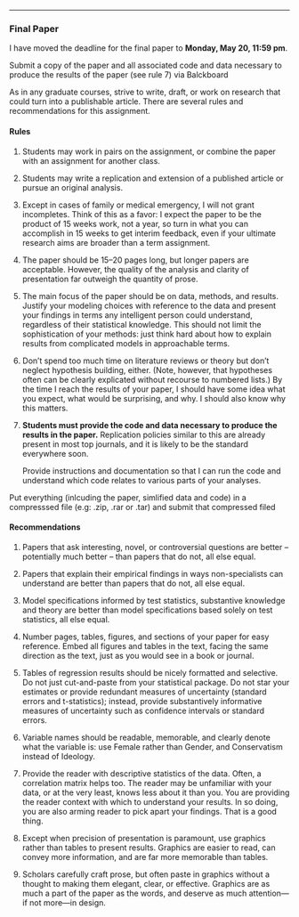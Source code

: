 *** 

### Final Paper


I have moved the deadline for the final paper to  **Monday, May  20, 11:59 pm**.

Submit a copy of the paper and all associated code and data necessary to produce the results of the paper (see rule 7) via Balckboard

As in any graduate courses, strive to write, draft, or work on research that could turn into a publishable article.
There are several rules and recommendations for this assignment.

#### Rules

1. Students may work in pairs  on the assignment, or combine the paper with an assignment for another class.

2. Students may write a replication and extension of a published article or pursue an original analysis.
   

3. Except in cases of family or medical emergency, I will not grant incompletes.
   Think of this as a favor: I expect the paper to be the product of
   15 weeks work, not a year, so turn in what you can accomplish in 15 weeks to get interim feedback, even if your ultimate research aims are broader than a term assignment.

4. The paper should be 15--20 pages long, but longer papers are acceptable.
   However, the quality of the analysis and clarity of presentation far outweigh the quantity of prose.

5. The main focus of the paper should be on data, methods, and results.
   Justify your modeling choices with reference to the data and present your findings in terms any intelligent person could understand, regardless of their statistical knowledge.
   This should not limit the sophistication of your methods: just think hard about how to explain results from complicated models in approachable terms.

6. Don’t spend too much time on literature reviews or theory but don’t neglect hypothesis building, either. (Note, however, that hypotheses often can be clearly explicated without recourse to numbered lists.) By the time I reach the results of your paper, I should have some idea what you expect, what would be surprising,    and why. I should also know why this matters.

7. **Students must provide the code and data necessary to produce the results in the paper.**
   Replication policies similar to this are already present in most top journals, and it is likely to be the standard everywhere soon.
   
   Provide instructions and documentation so that I can run the code and understand which code relates to various parts of your analyses. 
   
Put everything (inlcuding the paper, simlified data and  code) in a compresssed file (e.g: .zip, .rar or .tar) and submit that compressed filed   

#### Recommendations

1. Papers that ask interesting, novel, or controversial questions are better – potentially much better – than papers that do not, all else equal.

2. Papers that explain their empirical findings in ways non-specialists can understand are better than papers that do not, all else equal.

3. Model specifications informed by test statistics, substantive knowledge and theory are better than model specifications based solely on test statistics, all else equal.

4. Number pages, tables, figures, and sections of your paper for easy reference.
   Embed all figures and tables in the text, facing the same direction as the text,
   just as you would see in a book or journal.
   
5. Tables of regression results should be nicely formatted and selective.
   Do not just cut-and-paste from your statistical package. Do not star your estimates or provide redundant measures of uncertainty
   (standard errors and t-statistics); instead, provide substantively informative measures of uncertainty such as confidence
   intervals or standard errors.
   
6. Variable names should be readable, memorable, and clearly denote what the variable
   is: use Female rather than Gender, and Conservatism instead of Ideology.

7. Provide the reader with descriptive statistics of the data.
   Often, a correlation matrix helps too.
   The reader may be unfamiliar with your data, or at the very least, knows less about it than you.
   You are providing the reader context with which to understand your results.
   In so doing, you are also arming reader to pick apart your findings.
   That is a good thing.
   
8. Except when precision of presentation is paramount, use graphics rather than tables to present results.
   Graphics are easier to read, can convey more information, and are far more memorable than tables.

9. Scholars carefully craft prose, but often paste in graphics without a thought to making them elegant, clear, or effective.
   Graphics are as much a part of the paper as the words, and deserve as much attention---if not more---in design.

<!---
10. Start the paper immediately. Ideally, you should start the class with a research topic in mind.
   
11. If you have not done original quantitative research before, you will be surprised how long it takes to get original data.
If you are doing a replication, you will be surprised how hard it can be to get a replication dataset.

--->
